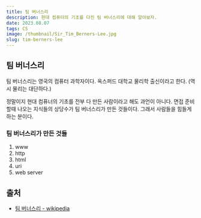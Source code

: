 ```yaml
---
title: 팀 버너스리
description: 현대 컴퓨터의 기초를 다진 팀 버너스리에 대해 알아보자.
date: 2023.08.07
tags: CS
image: /thumbnail/Sir_Tim_Berners-Lee.jpg
slug: tim-berners-lee
---
```


## 팀 버너스리

팀 버너스리는 영국의 컴퓨터 과학자이다.
옥스퍼드 대학교 물리학 출신이라고 한다. (역시 물리는 대단하다.)

정말이지 현대 컴퓨너의 기초를 전부 다 만든 사람이라고 해도 과언이 아니다.
면접 준비할때 나오는 지식들의 상당수가 팀 버너스리가 만든 것들이다.
그래서 사람들을 힘들게 하는 분이다.

### 팀 버너스리가 만든 것들

1. www
2. http
3. html
4. uri
5. web server

## 출처

- [팀 버너스리 - wikipedia](https://ko.wikipedia.org/wiki/%ED%8C%80_%EB%B2%84%EB%84%88%EC%8A%A4%EB%A6%AC)
